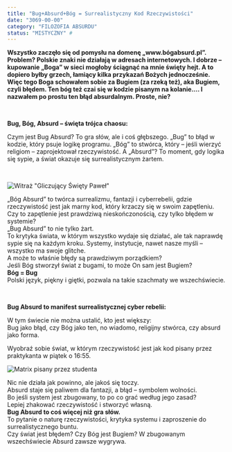 ```yaml
---
title: "Bug+Absurd+Bóg = Surrealistyczny Kod Rzeczywistości"
date: "3069-00-00"
category: "FILOZOFIA ABSURDU"
status: "MISTYCZNY" #
---
```

<p className="leadin-paragraph">
<strong> Wszystko zaczęło się od pomysłu na domenę „www.bógabsurd.pl”. Problem? Polskie znaki nie działają w adresach internetowych. 
 I dobrze – kupowanie „Boga” w sieci mogłoby ściągnąć na mnie święty hejt. A to dopiero byłby grzech, łamiący kilka przykazań Bożych jednocześnie.
 Więc tego Boga schowałem sobie za Bugiem (za rzeką też), aka Bugiem, czyli błędem. Ten bóg też czai się w kodzie pisanym na kolanie....
 I nazwałem po prostu ten błąd absurdalnym. Proste, nie? </strong>
</p>
<p>&nbsp;</p>

<strong>Bug, Bóg, Absurd – święta trójca chaosu: </strong><br />

<HolographicQuote>Czym jest Bug Absurd? To gra słów, ale i coś głębszego. 
„Bug” to błąd w kodzie, który psuje logikę programu. „Bóg” to stwórca, który – jeśli wierzyć religiom – zaprojektował rzeczywistość.
 A „Absurd”? To moment, gdy logika się sypie, a świat okazuje się surrealistycznym żartem.  <br /> </HolographicQuote>
<p>&nbsp;</p>

![Witraż "Gliczujący Święty Paweł"  ](/images/bug.jpg)

„Bóg Absurd” to twórca surrealizmu, fantazji i cyberrebelii, gdzie rzeczywistość jest jak marny kod, 
który krzaczy się w swoim zapętleniu. <br />
Czy to zapętlenie jest prawdziwą nieskończonością, czy tylko błędem w systemie?<br />
 „Bug Absurd” to nie tylko żart. <br />
To krytyka świata, w którym wszystko wydaje się działać, ale tak naprawdę sypie się na każdym kroku. 
Systemy, instytucje, nawet nasze myśli – wszystko ma swoje glitche. <br />
 A może to właśnie błędy są prawdziwym porządkiem?<br />
 Jeśli Bóg stworzył świat z bugami, to może On sam jest Bugiem?<br />
<strong>Bóg = Bug </strong><br />
Polski język, piękny i giętki, pozwala na takie szachmaty we wszechświecie.
<p>&nbsp;</p>

<strong>Bug Absurd to manifest surrealistycznej cyber rebelii:</strong><br />

<HolographicQuote> W tym świecie nie można ustalić, kto jest większy: <br />
Bug jako błąd, czy Bóg jako ten, no wiadomo, religijny stwórca, czy absurd jako forma.<br /></HolographicQuote>

Wyobraź sobie świat, w którym rzeczywistość jest jak kod pisany przez praktykanta w piątek o 16:55.

![Matrix pisany przez studenta ](/images/matrix.jpg)

Nic nie działa jak powinno, ale jakoś się toczy.<br />
Absurd staje się paliwem dla fantazji, a błąd – symbolem wolności. <br />
Bo jeśli system jest zbugowany, to po co grać według jego zasad?<br />
Lepiej zhakować rzeczywistość i stworzyć własną. <br />
<strong>Bug Absurd to coś więcej niż gra słów.</strong><br />
To pytanie o naturę rzeczywistości, krytyka systemu i zaproszenie do surrealistycznego buntu. <br />
Czy świat jest błędem? Czy Bóg jest Bugiem? W zbugowanym wszechświecie Absurd zawsze wygrywa.<br />